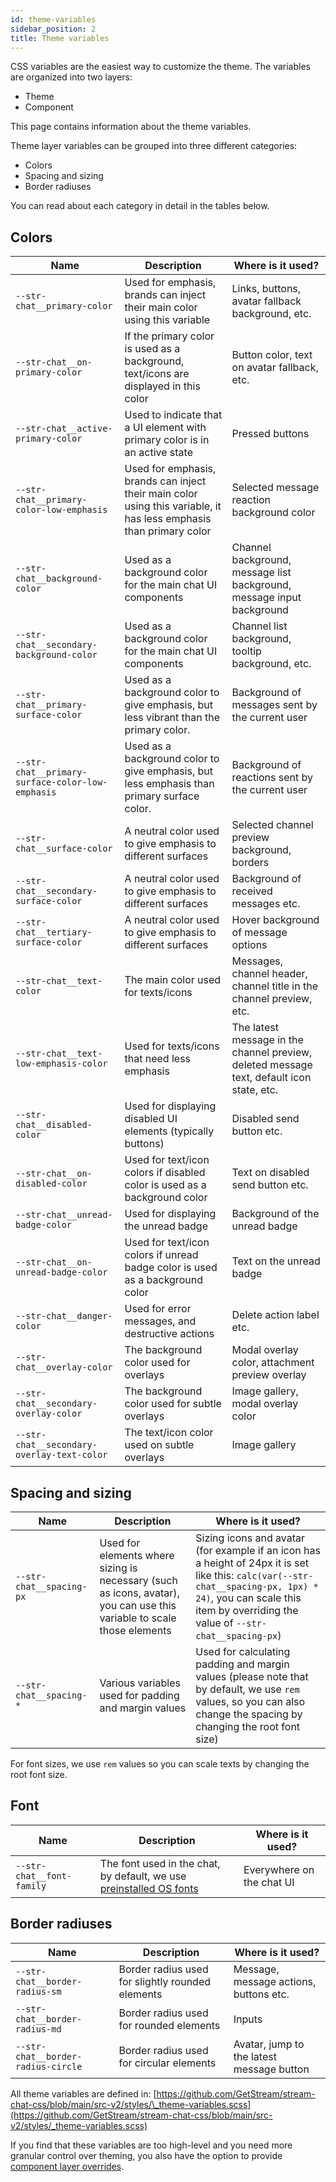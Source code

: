 ```yaml
---
id: theme-variables
sidebar_position: 2
title: Theme variables
---
```


CSS variables are the easiest way to customize the theme. The variables are organized into two layers:

- Theme
- Component

This page contains information about the theme variables.

Theme layer variables can be grouped into three different categories:

- Colors
- Spacing and sizing
- Border radiuses

You can read about each category in detail in the tables below.

## Colors

| Name                                             | Description                                                                                                        | Where is it used?                                                                         |
| ------------------------------------------------ | ------------------------------------------------------------------------------------------------------------------ | ----------------------------------------------------------------------------------------- |
| `--str-chat__primary-color`                      | Used for emphasis, brands can inject their main color using this variable                                          | Links, buttons, avatar fallback background, etc.                                          |
| `--str-chat__on-primary-color`                   | If the primary color is used as a background, text/icons are displayed in this color                               | Button color, text on avatar fallback, etc.                                               |
| `--str-chat__active-primary-color`               | Used to indicate that a UI element with primary color is in an active state                                        | Pressed buttons                                                                           |
| `--str-chat__primary-color-low-emphasis`         | Used for emphasis, brands can inject their main color using this variable, it has less emphasis than primary color | Selected message reaction background color                                                |
| `--str-chat__background-color`                   | Used as a background color for the main chat UI components                                                         | Channel background, message list background, message input background                     |
| `--str-chat__secondary-background-color`         | Used as a background color for the main chat UI components                                                         | Channel list background, tooltip background, etc.                                         |
| `--str-chat__primary-surface-color`              | Used as a background color to give emphasis, but less vibrant than the primary color.                              | Background of messages sent by the current user                                           |
| `--str-chat__primary-surface-color-low-emphasis` | Used as a background color to give emphasis, but less emphasis than primary surface color.                         | Background of reactions sent by the current user                                          |
| `--str-chat__surface-color`                      | A neutral color used to give emphasis to different surfaces                                                        | Selected channel preview background, borders                                              |
| `--str-chat__secondary-surface-color`            | A neutral color used to give emphasis to different surfaces                                                        | Background of received messages etc.                                                      |
| `--str-chat__tertiary-surface-color`             | A neutral color used to give emphasis to different surfaces                                                        | Hover background of message options                                                       |
| `--str-chat__text-color`                         | The main color used for texts/icons                                                                                | Messages, channel header, channel title in the channel preview, etc.                      |
| `--str-chat__text-low-emphasis-color`            | Used for texts/icons that need less emphasis                                                                       | The latest message in the channel preview, deleted message text, default icon state, etc. |
| `--str-chat__disabled-color`                     | Used for displaying disabled UI elements (typically buttons)                                                       | Disabled send button etc.                                                                 |
| `--str-chat__on-disabled-color`                  | Used for text/icon colors if disabled color is used as a background color                                          | Text on disabled send button etc.                                                         |
| `--str-chat__unread-badge-color`                 | Used for displaying the unread badge                                                                               | Background of the unread badge                                                            |
| `--str-chat__on-unread-badge-color`              | Used for text/icon colors if unread badge color is used as a background color                                      | Text on the unread badge                                                                  |
| `--str-chat__danger-color`                       | Used for error messages, and destructive actions                                                                   | Delete action label etc.                                                                  |
| `--str-chat__overlay-color`                      | The background color used for overlays                                                                             | Modal overlay color, attachment preview overlay                                           |
| `--str-chat__secondary-overlay-color`            | The background color used for subtle overlays                                                                      | Image gallery, modal overlay color                                                        |
| `--str-chat__secondary-overlay-text-color`       | The text/icon color used on subtle overlays                                                                        | Image gallery                                                                             |

## Spacing and sizing

| Name                     | Description                                                                                                            | Where is it used?                                                                                                                                                                                                     |
| ------------------------ | ---------------------------------------------------------------------------------------------------------------------- | --------------------------------------------------------------------------------------------------------------------------------------------------------------------------------------------------------------------- |
| `--str-chat__spacing-px` | Used for elements where sizing is necessary (such as icons, avatar), you can use this variable to scale those elements | Sizing icons and avatar (for example if an icon has a height of 24px it is set like this: `calc(var(--str-chat__spacing-px, 1px) * 24)`, you can scale this item by overriding the value of `--str-chat__spacing-px`) |
| `--str-chat__spacing-*`  | Various variables used for padding and margin values                                                                   | Used for calculating padding and margin values (please note that by default, we use `rem` values, so you can also change the spacing by changing the root font size)                                                  |

For font sizes, we use `rem` values so you can scale texts by changing the root font size.

## Font

| Name                      | Description                                                                                         | Where is it used?         |
| ------------------------- | --------------------------------------------------------------------------------------------------- | ------------------------- |
| `--str-chat__font-family` | The font used in the chat, by default, we use [preinstalled OS fonts](https://systemfontstack.com/) | Everywhere on the chat UI |

## Border radiuses

| Name                               | Description                                      | Where is it used?                         |
| ---------------------------------- | ------------------------------------------------ | ----------------------------------------- |
| `--str-chat__border-radius-sm`     | Border radius used for slightly rounded elements | Message, message actions, buttons etc.    |
| `--str-chat__border-radius-md`     | Border radius used for rounded elements          | Inputs                                    |
| `--str-chat__border-radius-circle` | Border radius used for circular elements         | Avatar, jump to the latest message button |

All theme variables are defined in: [https://github.com/GetStream/stream-chat-css/blob/main/src-v2/styles/\_theme-variables.scss](https://github.com/GetStream/stream-chat-css/blob/main/src-v2/styles/_theme-variables.scss)

If you find that these variables are too high-level and you need more granular control over theming, you also have the option to provide [component layer overrides](./component-variables.mdx).
